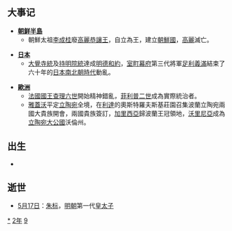 {{yearTOC|1392|明'''[[洪武_(朱元璋)|洪武]]二十五年'''；越南'''[[光泰|光泰]]五年'''；日本南朝'''[[元中|元中]]九年'''，北朝'''[[明德_(日本)|明德]]三年'''}}
== 大事记 ==
* '''[[朝鲜半島|朝鲜半島]]'''
**朝鮮太祖[[李成桂|李成桂]]廢[[高麗恭讓王|高麗恭讓王]]，自立為王，建立[[李氏朝鮮|朝鮮國]]，[[王氏高麗|高麗]]滅亡。

* '''[[日本|日本]]'''
**[[大覺寺統|大覺寺統]]及[[持明院統|持明院統]]達成[[明德和約|明德和約]]，[[室町幕府|室町幕府]]第三代將軍[[足利義滿|足利義滿]]結束了六十年的[[南北朝時代_(日本)|日本南北朝時代]]動亂。

* '''[[歐洲|歐洲]]'''
**[[法國國王|法國國王]][[查理六世_(法蘭西)|查理六世]]開始精神錯亂，[[菲利普二世_(勃艮第)|菲利普二世]]成為實際統治者。
**[[雅蓋沃|雅蓋沃]]平定[[立陶宛|立陶宛]]全境，在[[利達|利達]]的奧斯特羅夫斯基莊園召集波蘭立陶宛兩國大貴族開會，兩國貴族簽訂{{tsl|en|Ostrów Agreement||奧斯特羅夫斯基協議}}，[[加里西亞|加里西亞]]歸波蘭王冠領地，[[沃里尼亞|沃里尼亞]]成為[[立陶宛大公國|立陶宛大公國]]沃倫州。

== 出生 ==
*

== 逝世 ==
{{Wikisource year mention}}
*[[5月17日|5月17日]]：[[朱标|朱标]]，[[明朝|明朝]]第一代[[皇太子|皇太子]]

[[Category:1392年|*]]
[[Category:1390年代|2年]]
[[Category:14世纪各年|9]]